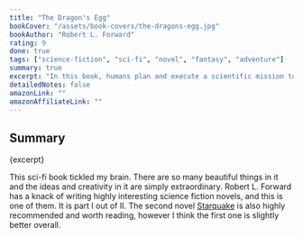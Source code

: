 ```yaml
---
title: "The Dragon's Egg"
bookCover: "/assets/book-covers/the-dragons-egg.jpg"
bookAuthor: "Robert L. Forward"
rating: 9
done: true
tags: ["science-fiction", "sci-fi", "novel", "fantasy", "adventure"]
summary: true
excerpt: "In this book, humans plan and execute a scientific mission to a neutron star, where they discover, that on the planet of the neutron star exists a species of life. This species however, lives orders of magnitude faster than humans, and undergoes scientific progress at tremendous rates, within mere days they have discovered agriculture and soon they leap to the stars. A beautiful story of the contact between the two civilizations unfolds."
detailedNotes: false
amazonLink: ""
amazonAffiliateLink: ""
---
```


## Summary

<p>{excerpt}</p>

This sci-fi book tickled my brain. There are so many beautiful things in it and the ideas and creativity in it are simply extraordinary. Robert L. Forward has a knack of writing highly interesting science fiction novels, and this is one of them. It is part I out of II. The second novel [Starquake](/booknotes/starquake) is also highly recommended and worth reading, however I think the first one is slightly better overall. 